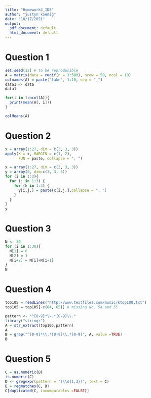 ```yaml
---
title: "Homework3_IDS"
author: "justyn koenig"
date: "10/17/2021"
output:
  pdf_document: default
  html_document: default
---
```


# Question 1 

```r
set.seed(12) # to be reproducible
A = matrix(data = runif(n = 1:500), nrow = 50, ncol = 10)
colnames(A) = paste("lake", 1:10, sep = "_")
data1 <- data
data1

```

```r
for(i in 1:ncol(A)){
  print(mean(A[, i]))
}

colMeans(A)

```

# Question 2 

```r
x = array(1:27, dim = c(3, 3, 3))
apply(X = x, MARGIN = c(1, 2), 
      FUN = paste, collapse = ", ")

```

```r
x = array(1:27, dim = c(3, 3, 3))
y = array(0, dim=c(3, 3, 3))
for (i in 1:3){
  for (j in 1:3) {
    for (k in 1:3) {
      y[i,j,] = paste(x[i,j,],collapse = ", ")
    }
  }
}
y

```

# Question 3

```r
N <- 30
for (i in 1:30){
  N[1] = 0
  N[2] = 1
  N[i+2] = N[i]+N[i+1]
}
N

```

# Question 4 

```r
top105 = readLines("http://www.textfiles.com/music/ktop100.txt")
top105 = top105[-c(64, 65)] # missing No. 54 and 55

```

```r
pattern <- "^[0-9]*\\.*[0-9]\\."
library("stringr")
A = str_extract(top105,pattern)
A
B = grep("^[0-9]*\\.*[0-9]\\.*[0-9]", A, value =TRUE)
B

```

# Question 5 

```r
C = as.numeric(B)
is.numeric(C)
D <- gregexpr(pattern = "(\\d{1,3})", text = C)
E = regmatches(C, D)
C[duplicated(C, incomparables =FALSE)]

```


